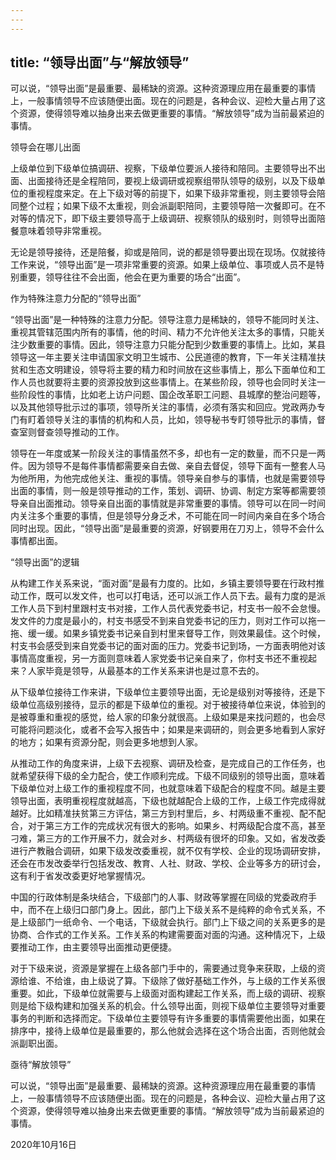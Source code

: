 ```yaml
---
---
---
```

title: “领导出面”与“解放领导”
---

可以说，“领导出面”是最重要、最稀缺的资源。这种资源理应用在最重要的事情上，一般事情领导不应该随便出面。现在的问题是，各种会议、迎检大量占用了这个资源，使得领导难以抽身出来去做更重要的事情。“解放领导”成为当前最紧迫的事情。





领导会在哪儿出面


上级单位到下级单位搞调研、视察，下级单位要派人接待和陪同。主要领导出不出面、出面接待还是全程陪同，要视上级调研或视察组带队领导的级别，以及下级单位的重视程度来定。在上下级对等的前提下，如果下级非常重视，则主要领导会陪同整个过程；如果下级不太重视，则会派副职陪同，主要领导陪一次餐即可。在不对等的情况下，即下级主要领导高于上级调研、视察领队的级别时，则领导出面陪餐意味着领导非常重视。

无论是领导接待，还是陪餐，抑或是陪同，说的都是领导要出现在现场。仅就接待工作来说，“领导出面”是一项非常重要的资源。如果上级单位、事项或人员不是特别重要，领导往往不会出面，他会在更为重要的场合“出面”。





作为特殊注意力分配的“领导出面”


“领导出面”是一种特殊的注意力分配。领导注意力是稀缺的，领导不能同时关注、重视其管辖范围内所有的事情，他的时间、精力不允许他关注太多的事情，只能关注少数重要的事情。因此，领导注意力只能分配到少数重要的事情上。比如，某县领导这一年主要关注申请国家文明卫生城市、公民道德的教育，下一年关注精准扶贫和生态文明建设，领导将主要的精力和时间放在这些事情上，那么下面单位和工作人员也就要将主要的资源投放到这些事情上。在某些阶段，领导也会同时关注一些阶段性的事情，比如老上访户问题、国企改革职工问题、县城摩的整治问题等，以及其他领导批示过的事项，领导所关注的事情，必须有落实和回应。党政两办专门有盯着领导关注的事情的机构和人员，比如，领导秘书专盯领导批示的事情，督查室则督查领导推动的工作。

领导在一年度或某一阶段关注的事情虽然不多，却也有一定的数量，而不只是一两件。因为领导不是每件事情都需要亲自去做、亲自去督促，领导下面有一整套人马为他所用，为他完成他关注、重视的事情。领导亲自参与的事情，也就是需要领导出面的事情，则一般是领导推动的工作，策划、调研、协调、制定方案等都需要领导亲自出面推动。领导亲自出面的事情就是非常重要的事情。领导可以在同一时间内关注多个重要的事情，但是领导分身乏术，不可能在同一时间内亲自在多个场合同时出现。因此，“领导出面”是最重要的资源，好钢要用在刀刃上，领导不会什么事情都出面。





“领导出面”的逻辑


从构建工作关系来说，“面对面”是最有力度的。比如，乡镇主要领导要在行政村推动工作，既可以发文件，也可以打电话，还可以派工作人员下去。最有力度的是派工作人员下到村里跟村支书对接，工作人员代表党委书记，村支书一般不会怠慢。发文件的力度是最小的，村支书感受不到来自党委书记的压力，则对工作可以拖一拖、缓一缓。如果乡镇党委书记亲自到村里来督导工作，则效果最佳。这个时候，村支书会感受到来自党委书记的面对面的压力。党委书记到场，一方面表明他对该事情高度重视，另一方面则意味着人家党委书记亲自来了，你村支书还不重视起来？人家毕竟是领导，从最基本的工作关系来讲也是过意不去的。

从下级单位接待工作来讲，下级单位主要领导出面，无论是级别对等接待，还是下级单位高级别接待，显示的都是下级单位的重视。对于被接待单位来说，体验到的是被尊重和重视的感觉，给人家的印象分就很高。上级如果是来找问题的，也会尽可能将问题淡化，或者不会写入报告中；如果是来调研的，则会更多地看到人家好的地方；如果有资源分配，则会更多地想到人家。

从推动工作的角度来讲，上级下去视察、调研及检查，是完成自己的工作任务，也就希望获得下级的全力配合，使工作顺利完成。下级不同级别的领导出面，意味着下级单位对上级工作的重视程度不同，也就意味着下级配合的程度不同。越是主要领导出面，表明重视程度就越高，下级也就越配合上级的工作，上级工作完成得就越好。比如精准扶贫第三方评估，第三方到村里后，乡、村两级重不重视、配不配合，对于第三方工作的完成状况有很大的影响。如果乡、村两级配合度不高，甚至刁难，第三方的工作开展不力，就会对乡、村两级有很坏的印象。又如，省发改委进行产教融合调研，如果下级发改委重视，就不仅有学校、企业的现场调研安排，还会在市发改委举行包括发改、教育、人社、财政、学校、企业等多方的研讨会，这有利于省发改委更好地掌握情况。

中国的行政体制是条块结合，下级部门的人事、财政等掌握在同级的党委政府手中，而不在上级归口部门身上。因此，部门上下级关系不是纯粹的命令式关系，不是上级部门一纸命令、一个电话，下级就会执行。部门上下级之间的关系更多的是协商、合作式的工作关系。工作关系的构建需要面对面的沟通。这种情况下，上级要推动工作，由主要领导出面推动更便捷。

对于下级来说，资源是掌握在上级各部门手中的，需要通过竞争来获取，上级的资源给谁、不给谁，由上级说了算。下级除了做好基础工作外，与上级的工作关系很重要。如此，下级单位就需要与上级面对面构建起工作关系，而上级的调研、视察则是给下级构建和加强关系的机会。什么领导出面，则视下级单位主要领导对重要事务的判断和选择而定。下级单位主要领导有许多重要的事情需要他出面，如果在排序中，接待上级单位是最重要的，那么他就会选择在这个场合出面，否则他就会派副职出面。





亟待“解放领导”


可以说，“领导出面”是最重要、最稀缺的资源。这种资源理应用在最重要的事情上，一般事情领导不应该随便出面。现在的问题是，各种会议、迎检大量占用了这个资源，使得领导难以抽身出来去做更重要的事情。“解放领导”成为当前最紧迫的事情。

2020年10月16日